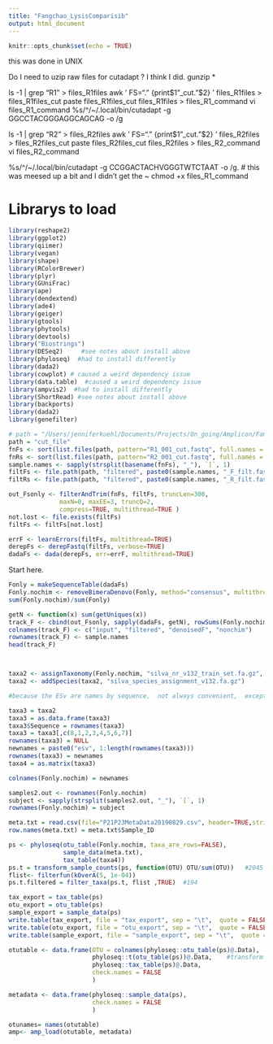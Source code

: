 ```yaml
---
title: "Fangchao_LysisComparisib"
output: html_document
---
```


```r
knitr::opts_chunk$set(echo = TRUE)
```


this was done in UNIX 


Do I need to uzip raw files for cutadapt ?  I think I did.
gunzip *


ls -1 | grep "R1" > files_R1files
awk ' FS="." {print$1"_cut."$2} '  files_R1files  >  files_R1files_cut
paste files_R1files_cut files_R1files  > files_R1_command
vi files_R1_command
%s/^/\~\/.local\/bin\/cutadapt -g GGCCTACGGGAGGCAGCAG -o /g





ls -1 | grep "R2" > files_R2files
awk ' FS="." {print$1"_cut."$2} '  files_R2files  >  files_R2files_cut
paste files_R2files_cut files_R2files  > files_R2_command
vi files_R2_command

%s/^/\~\/.local\/bin\/cutadapt -g CCGGACTACHVGGGTWTCTAAT -o /g.  # this was meesed up a bit and I didn't get the ~ 
chmod +x files_R1_command


Librarys to load
========================================================
```r
library(reshape2)
library(ggplot2)
library(qiimer)
library(vegan)
library(shape)
library(RColorBrewer)
library(plyr)
library(GUniFrac)
library(ape)
library(dendextend)
library(ade4)
library(geiger)
library(gtools)
library(phytools)
library(devtools)
library("Biostrings")
library(DESeq2)     #see notes about install above
library(phyloseq)  #had to install differently
library(dada2)
library(cowplot) # caused a weird dependency issue
library(data.table)  #caused a weird dependency issue
library(ampvis2)  #had to install differently
library(ShortRead) #see notes about install above
library(backports)
library(dada2)
library(genefilter)


```



```r
# path = "/Users/jenniferkuehl/Documents/Projects/On_going/Amplicon/Fangchao_lysismethod/cut_files"
path = "cut_file"
fnFs <- sort(list.files(path, pattern="R1_001_cut.fastq", full.names = TRUE))
fnRs <- sort(list.files(path, pattern="R2_001_cut.fastq", full.names = TRUE))
sample.names <- sapply(strsplit(basename(fnFs), "_"), `[`, 1)
filtFs <- file.path(path, "filtered", paste0(sample.names, "_F_filt.fastq.gz"))
filtRs <- file.path(path, "filtered", paste0(sample.names, "_R_filt.fastq.gz"))

```





```r
out_Fsonly <- filterAndTrim(fnFs, filtFs, truncLen=300,
              maxN=0, maxEE=3, truncQ=2, 
              compress=TRUE, multithread=TRUE )  
not.lost <- file.exists(filtFs)
filtFs <- filtFs[not.lost]   

errF <- learnErrors(filtFs, multithread=TRUE)
derepFs <- derepFastq(filtFs, verbose=TRUE) 
dadaFs <- dada(derepFs, err=errF, multithread=TRUE) 
```


Start here.
```r
Fonly = makeSequenceTable(dadaFs)
Fonly.nochim <- removeBimeraDenovo(Fonly, method="consensus", multithread=TRUE, verbose=TRUE)
sum(Fonly.nochim)/sum(Fonly)

getN <- function(x) sum(getUniques(x))
track_F <- cbind(out_Fsonly, sapply(dadaFs, getN), rowSums(Fonly.nochim))
colnames(track_F) <- c("input", "filtered", "denoisedF", "nonchim")
rownames(track_F) <- sample.names
head(track_F)



taxa2 <- assignTaxonomy(Fonly.nochim, "silva_nr_v132_train_set.fa.gz", multithread=TRUE)
taxa2 <- addSpecies(taxa2, "silva_species_assignment_v132.fa.gz")
```



```r
#because the ESv are names by sequence,  not always convenient,  except when merging dataframes.

taxa3 = taxa2
taxa3 = as.data.frame(taxa3)
taxa3$Sequence = rownames(taxa3)
taxa3 = taxa3[,c(8,1,2,3,4,5,6,7)]
rownames(taxa3) = NULL
newnames = paste0("esv", 1:length(rownames(taxa3)))
rownames(taxa3) = newnames
taxa4 = as.matrix(taxa3)

colnames(Fonly.nochim) = newnames

samples2.out <- rownames(Fonly.nochim)
subject <- sapply(strsplit(samples2.out, "_"), `[`, 1)
rownames(Fonly.nochim) = subject


```

```r
meta.txt = read.csv(file="P21P23MetaData20190829.csv", header=TRUE,stringsAsFactors=FALSE)
row.names(meta.txt) = meta.txt$Sample_ID

ps <- phyloseq(otu_table(Fonly.nochim, taxa_are_rows=FALSE), 
               sample_data(meta.txt), 
               tax_table(taxa4))
ps.t = transform_sample_counts(ps, function(OTU) OTU/sum(OTU))   #2045 taxa
flist<- filterfun(kOverA(5, 1e-04))
ps.t.filtered = filter_taxa(ps.t, flist ,TRUE)  #194

```



```r
tax_export = tax_table(ps)
otu_export = otu_table(ps)
sample_export = sample_data(ps)
write.table(tax_export, file = "tax_export", sep = "\t",  quote = FALSE)
write.table(otu_export, file = "otu_export", sep = "\t",  quote = FALSE)
write.table(sample_export, file = "sample_export", sep = "\t",  quote = FALSE)

```





```r

otutable <- data.frame(OTU = colnames(phyloseq::otu_table(ps)@.Data),
                       phyloseq::t(otu_table(ps))@.Data,    #transform since taxa were not in rows
                       phyloseq::tax_table(ps)@.Data,
                       check.names = FALSE
                       )

metadata <- data.frame(phyloseq::sample_data(ps), 
                       check.names = FALSE
                       )

otunames= names(otutable)
amp<- amp_load(otutable, metadata)
```
